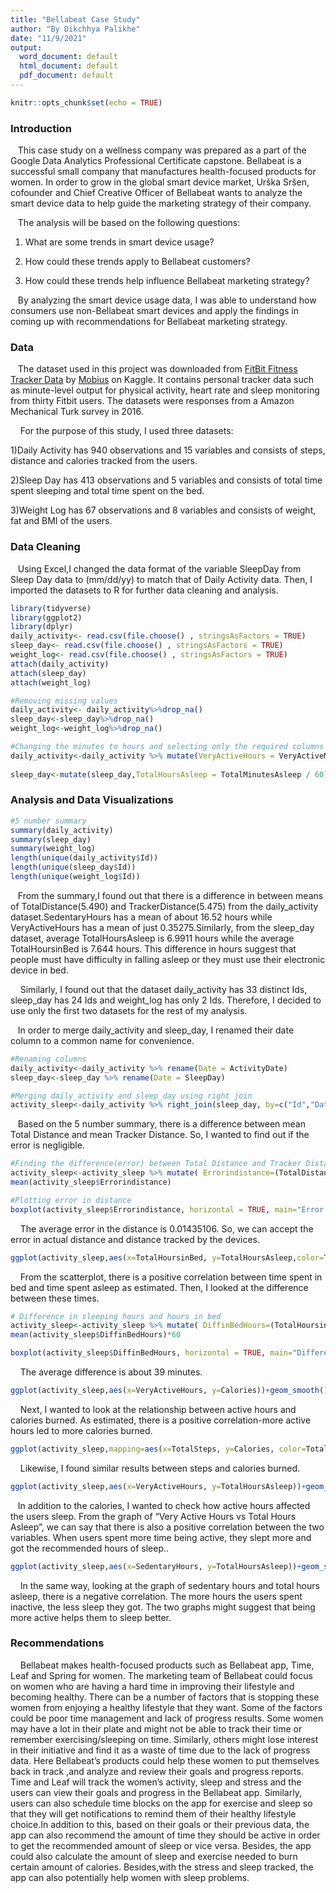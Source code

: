 ---
title: "Bellabeat Case Study"
author: "By Dikchhya Palikhe"
date: "11/9/2021"
output:
  word_document: default
  html_document: default
  pdf_document: default
---

```{r setup, include=FALSE}
knitr::opts_chunk$set(echo = TRUE)
```

### Introduction 

&nbsp;&nbsp;&nbsp;This case study on a wellness company was prepared as a part of the Google Data Analytics Professional Certificate capstone. Bellabeat is a successful small company that manufactures health-focused products for women. In order to grow in the global smart device market, Urška Sršen, cofounder and Chief Creative Officer of Bellabeat wants to analyze the smart device data to help guide the marketing strategy of their company. 

&nbsp;&nbsp;&nbsp;The analysis will be based on the following questions:
  
1. What are some trends in smart device usage?

2. How could these trends apply to Bellabeat customers?

3. How could these trends help influence Bellabeat marketing strategy?

&nbsp;&nbsp;&nbsp;By analyzing the smart device usage data, I was able to understand how consumers use non-Bellabeat smart devices and apply the findings in coming up with recommendations for Bellabeat marketing strategy. 

### Data 

&nbsp;&nbsp;&nbsp;The dataset used in this project was downloaded from [FitBit Fitness Tracker Data](https://www.kaggle.com/arashnic/fitbit) by [Mobius](https://www.kaggle.com/arashnic) on Kaggle. It contains personal tracker data such as minute-level output for physical activity, heart rate and sleep monitoring from thirty Fitbit users. The datasets were responses from a Amazon Mechanical Turk survey in 2016. 

&nbsp;&nbsp;&nbsp; For the purpose of this study, I used three datasets:

1)Daily Activity has 940 observations and 15 variables and consists of steps, distance and calories tracked from the users. 

2)Sleep Day has 413 observations and 5 variables and consists of total time spent sleeping and total time spent on the bed. 

3)Weight Log has 67 observations and 8 variables and consists of weight, fat and BMI of the users. 

### Data Cleaning

&nbsp;&nbsp;&nbsp;Using Excel,I changed the data format of the variable SleepDay from Sleep Day data to (mm/dd/yy) to match that of Daily Activity data. Then, I imported the datasets to R for further data cleaning and analysis. 

```{r, fig.align='center'}
library(tidyverse)
library(ggplot2)
library(dplyr)
daily_activity<- read.csv(file.choose() , stringsAsFactors = TRUE)
sleep_day<- read.csv(file.choose() , stringsAsFactors = TRUE)
weight_log<- read.csv(file.choose() , stringsAsFactors = TRUE)
attach(daily_activity)
attach(sleep_day)
attach(weight_log)
```


```{r, fig.align='center'}
#Removing missing values 
daily_activity<- daily_activity%>%drop_na()
sleep_day<-sleep_day%>%drop_na()
weight_log<-weight_log%>%drop_na()
```

```{r, fig.align='center'}
#Changing the minutes to hours and selecting only the required columns
daily_activity<-daily_activity %>% mutate(VeryActiveHours = VeryActiveMinutes/60) %>% mutate(FairlyActiveHours = FairlyActiveMinutes/60) %>% mutate(LightlyActiveHours = LightlyActiveMinutes/60) %>% mutate(SedentaryHours = SedentaryMinutes/60)%>% select(Id, ActivityDate,TotalSteps,TotalDistance,TrackerDistance,VeryActiveHours, FairlyActiveHours, LightlyActiveHours, SedentaryHours, Calories)
  
sleep_day<-mutate(sleep_day,TotalHoursAsleep = TotalMinutesAsleep / 60) %>% mutate(sleep_day, TotalHoursinBed=TotalTimeInBed/60)%>%select(Id,SleepDay,TotalSleepRecords,TotalHoursAsleep, TotalHoursinBed)

```


### Analysis and Data Visualizations 


```{r, fig.align='center'}
#5 number summary 
summary(daily_activity)
summary(sleep_day)
summary(weight_log)
length(unique(daily_activity$Id))
length(unique(sleep_day$Id))
length(unique(weight_log$Id))
```

&nbsp;&nbsp;&nbsp;From the summary,I found out that there is a difference in between means of TotalDistance(5.490) and TrackerDistance(5.475) from the daily_activity dataset.SedentaryHours has a mean of about 16.52 hours while VeryActiveHours has a mean of just 0.35275.Similarly, from the sleep_day dataset, average TotalHoursAsleep is 6.9911 hours while the average TotalHoursinBed is 7.644 hours. This difference in hours suggest that people must have difficulty in falling asleep or they must use their electronic device in bed. 

&nbsp;&nbsp;&nbsp; Similarly, I found out that the dataset daily_activity has 33 distinct Ids, sleep_day has 24 Ids and weight_log has only 2 Ids. Therefore, I decided to use only the first two datasets for the rest of my analysis. 

&nbsp;&nbsp;&nbsp;In order to merge  daily_activity and sleep_day, I renamed their date column to a common name for convenience. 

```{r, fig.align='center'}
#Renaming columns
daily_activity<-daily_activity %>% rename(Date = ActivityDate)
sleep_day<-sleep_day %>% rename(Date = SleepDay)

```

```{r, fig.align='center'}
#Merging daily_activity and sleep_day using right join
activity_sleep<-daily_activity %>% right_join(sleep_day, by=c("Id","Date"))
```

&nbsp;&nbsp;&nbsp;Based on the 5 number summary, there is a difference between mean Total Distance and mean Tracker Distance. So, I wanted to find out if the error is negligible. 

```{r, fig.align='center'}
#Finding the difference(error) between Total Distance and Tracker Distance
activity_sleep<-activity_sleep %>% mutate( Errorindistance=(TotalDistance-TrackerDistance))
mean(activity_sleep$Errorindistance)
```

```{r, fig.align='center'}
#Plotting error in distance
boxplot(activity_sleep$Errorindistance, horizontal = TRUE, main="Error in Tracker Distance and Total Distance")
```

&nbsp;&nbsp;&nbsp; The average error in the distance is 0.01435106. So, we can accept the error in actual distance and distance tracked by the devices. 

```{r, fig.align='center'}
ggplot(activity_sleep,aes(x=TotalHoursinBed, y=TotalHoursAsleep,color=TotalSleepRecords))+geom_point()+labs(title="Total Time Asleep vs Total Time Spent in Bed " , x= "Time spent in bed(in hours)", y= "Time spent asleep(in hours)")+theme_minimal()
```
&nbsp;&nbsp;&nbsp; From the scatterplot, there is a positive correlation between time spent in bed and time spent asleep as estimated. Then, I looked at the difference between these times. 

```{r, fig.align='center'}
# Difference in sleeping hours and hours in bed
activity_sleep<-activity_sleep %>% mutate( DiffinBedHours=(TotalHoursinBed-TotalHoursAsleep))
mean(activity_sleep$DiffinBedHours)*60
```

```{r, fig.align='center'}
boxplot(activity_sleep$DiffinBedHours, horizontal = TRUE, main="Difference")
```

&nbsp;&nbsp;&nbsp; The average difference is about 39 minutes.

```{r, fig.align='center'}
ggplot(activity_sleep,aes(x=VeryActiveHours, y=Calories))+geom_smooth()+labs(title="Very Active Time vs Calories Burned " , x= "Very Active(in hours)", y= "Calories")+theme_minimal()
```

&nbsp;&nbsp;&nbsp; Next, I wanted to look at the relationship between active hours and calories burned. As estimated, there is a positive correlation-more active hours led to more calories burned. 

```{r, fig.align='center'}
ggplot(activity_sleep,mapping=aes(x=TotalSteps, y=Calories, color=TotalDistance))+geom_point()+labs(title="Total Steps vs Calories Burned" , x= "Total Steps", y= "Calories")+theme_minimal()
```
&nbsp;&nbsp;&nbsp; Likewise, I found similar results between steps and calories burned. 


```{r, fig.align='center'}
ggplot(activity_sleep,aes(x=VeryActiveHours, y=TotalHoursAsleep))+geom_smooth()+labs(title="Very Active Hours vs Total Hours Asleep " , x= "Very Active(in hours)", y= "Time spent asleep(in hours)")+theme_minimal()

```

&nbsp;&nbsp;&nbsp;In addition to the calories, I wanted to check how active hours affected the users sleep. From the graph of "Very Active Hours vs Total Hours Asleep", we can say that there is also a positive correlation between the two variables. When users spent more time being active, they slept more and got the recommended hours of sleep.. 

```{r, fig.align='center'}
ggplot(activity_sleep,aes(x=SedentaryHours, y=TotalHoursAsleep))+geom_smooth()+labs(title="Sedentary Hours vs Total Hours Asleep " , x= "Sedentary (in hours)", y= "Time spent asleep(in hours)")+theme_minimal()
```
&nbsp;&nbsp;&nbsp; In the same way, looking at the graph of sedentary hours and total hours asleep, there is a negative correlation. The more hours the users spent inactive, the less sleep they got. The two graphs might suggest that being more active helps them to sleep better. 

### Recommendations

&nbsp;&nbsp;&nbsp; Bellabeat makes health-focused products such as Bellabeat app, Time, Leaf and Spring for women. The marketing team of Bellabeat could focus on women who are having a hard time in improving their lifestyle and becoming healthy. There can be a number of factors that is stopping these women from enjoying a healthy lifestyle that they want. Some of the factors could be poor time management and lack of progress results. Some women may have a lot in their plate and might not be able to track their time or remember exercising/sleeping on time. Similarly, others might lose interest in their initiative and find it as a waste of time due to the lack of progress data. Here Bellabeat's products could help these women to put themselves back in track ,and analyze and review their goals and progress reports. Time and Leaf will track the women's activity, sleep and stress and the users can view their goals and progress in the Bellabeat app. Similarly, users can also schedule time blocks on the app for exercise and sleep so that they will get notifications to remind them of their healthy lifestyle choice.In addition to this, based on their goals or their previous data, the app can also recommend the amount of time they should be active in order to get the recommended amount of sleep or vice versa. Besides, the app could also calculate the amount of sleep and exercise needed to burn certain amount of calories. Besides,with the stress and sleep tracked, the app can also potentially help women with sleep problems. 
